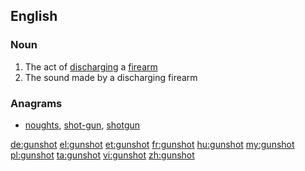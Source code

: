==English==

===Noun===
{{en-noun}}

# The act of [[discharge|discharging]] a [[firearm]]
# The sound made by a discharging firearm

===Anagrams===
* [[noughts#English|noughts]], [[shot-gun#English|shot-gun]], [[shotgun#English|shotgun]]

[[de:gunshot]]
[[el:gunshot]]
[[et:gunshot]]
[[fr:gunshot]]
[[hu:gunshot]]
[[my:gunshot]]
[[pl:gunshot]]
[[ta:gunshot]]
[[vi:gunshot]]
[[zh:gunshot]]